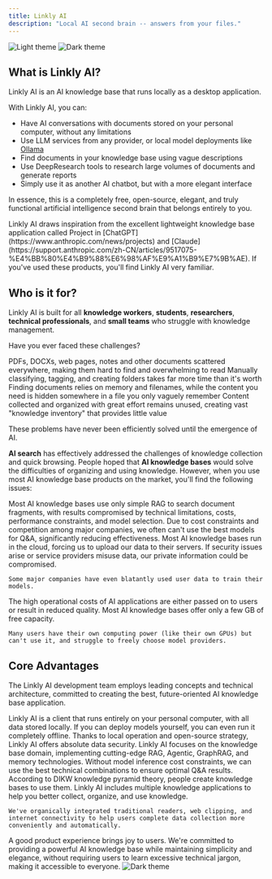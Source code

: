 ```yaml
---
title: Linkly AI
description: "Local AI second brain -- answers from your files."
---
```


<img
  className="block dark:hidden"
  src="/images/hero-light.webp"
  alt="Light theme"
/>
<img
  className="hidden dark:block"
  src="/images/hero-dark.webp"
  alt="Dark theme"
/>

## What is Linkly AI?

Linkly AI is an AI knowledge base that runs locally as a desktop application.

With Linkly AI, you can:

- Have AI conversations with documents stored on your personal computer, without any limitations
- Use LLM services from any provider, or local model deployments like [Ollama](https://ollama.com/)
- Find documents in your knowledge base using vague descriptions
- Use DeepResearch tools to research large volumes of documents and generate reports
- Simply use it as another AI chatbot, but with a more elegant interface

In essence, this is a completely free, open-source, elegant, and truly functional artificial intelligence second brain that belongs entirely to you.

<Tip>
  Linkly AI draws inspiration from the excellent lightweight knowledge base application called Project in 
  [ChatGPT](https://www.anthropic.com/news/projects) and 
  [Claude](https://support.anthropic.com/zh-CN/articles/9517075-%E4%BB%80%E4%B9%88%E6%98%AF%E9%A1%B9%E7%9B%AE).
  If you've used these products, you'll find Linkly AI very familiar.
</Tip>

## Who is it for?

Linkly AI is built for all **knowledge workers**, **students**, **researchers**, **technical professionals**, and **small teams** who struggle with knowledge management.

Have you ever faced these challenges?

<CardGroup cols={2}>
  <Card title="Information Overload" icon="file-lines" iconType="duotone">
    PDFs, DOCXs, web pages, notes and other documents scattered everywhere, making them hard to find and overwhelming to read
  </Card>
  <Card title="Time-Consuming Organization" icon="folder-tree" iconType="duotone">
    Manually classifying, tagging, and creating folders takes far more time than it's worth
  </Card>
  <Card title="Inefficient Search" icon="magnifying-glass" iconType="duotone">
    Finding documents relies on memory and filenames, while the content you need is hidden somewhere in a file you only vaguely remember
  </Card>
  <Card title="Knowledge Hoarding Without Utilization" icon="box-archive" iconType="duotone">
    Content collected and organized with great effort remains unused, creating vast "knowledge inventory" that provides little value
  </Card>
</CardGroup>

These problems have never been efficiently solved until the emergence of AI.

**AI search** has effectively addressed the challenges of knowledge collection and quick browsing. People hoped that **AI knowledge bases** would solve the difficulties of organizing and using knowledge. However, when you use most AI knowledge base products on the market, you'll find the following issues:

<AccordionGroup>
  <Accordion title="Inaccurate Answers and Hallucinations">
    Most AI knowledge bases use only simple RAG to search document fragments, with results compromised by technical limitations, costs, performance constraints, and model selection.
  </Accordion>
  <Accordion title="Limited Model Selection">
    Due to cost constraints and competition among major companies, we often can't use the best models for Q&A, significantly reducing effectiveness.
  </Accordion>
  <Accordion title="Concerning Data Privacy">
    Most AI knowledge bases run in the cloud, forcing us to upload our data to their servers. If security issues arise or service providers misuse data, our private information could be compromised.

    Some major companies have even blatantly used user data to train their models.
  </Accordion>
  <Accordion title="Limited Capacity and High Costs">
    The high operational costs of AI applications are either passed on to users or result in reduced quality. Most AI knowledge bases offer only a few GB of free capacity.
    
    Many users have their own computing power (like their own GPUs) but can't use it, and struggle to freely choose model providers.
  </Accordion>
</AccordionGroup>

## Core Advantages

The Linkly AI development team employs leading concepts and technical architecture, committed to creating the best, future-oriented AI knowledge base application.

<CardGroup cols={1}>
  <Card title="Local-First Approach" icon="laptop" horizontal="horizontal" iconType="duotone">
    Linkly AI is a client that runs entirely on your personal computer, with all data stored locally. If you can deploy models yourself, you can even run it completely offline.
  </Card>
  <Card title="Data Security" icon="shield-check" horizontal="horizontal" iconType="duotone">
    Thanks to local operation and open-source strategy, Linkly AI offers absolute data security.
  </Card>
  <Card title="Superior Accuracy" icon="bullseye" horizontal="horizontal" iconType="duotone">
    Linkly AI focuses on the knowledge base domain, implementing cutting-edge RAG, Agentic, GraphRAG, and memory technologies. Without model inference cost constraints, we can use the best technical combinations to ensure optimal Q&A results.
  </Card>
  <Card title="Rich Knowledge Applications" icon="brain" horizontal="horizontal" iconType="duotone">
    According to DIKW knowledge pyramid theory, people create knowledge bases to use them. Linkly AI includes multiple knowledge applications to help you better collect, organize, and use knowledge.

    We've organically integrated traditional readers, web clipping, and internet connectivity to help users complete data collection more conveniently and automatically.
  </Card>
  <Card title="First-Class User Experience" icon="star" horizontal="horizontal" iconType="duotone">
    A good product experience brings joy to users. We're committed to providing a powerful AI knowledge base while maintaining simplicity and elegance, without requiring users to learn excessive technical jargon, making it accessible to everyone.
  </Card>
</CardGroup>
<Frame>
<img
  className=""
  src="/images/gallery01.webp"
  alt="Dark theme"
/>
</Frame>
